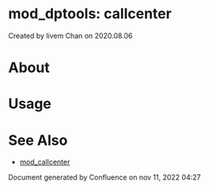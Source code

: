 
# mod_dptools: callcenter 

 Created by  livem Chan on 2020.08.06

# About

# Usage

# See Also

* [mod\_callcenter](../mod_callcenter_1049389.mdx#--)

Document generated by Confluence on nov 11, 2022 04:27
